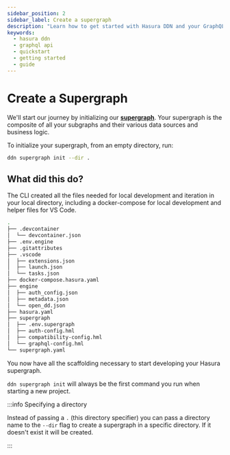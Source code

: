 ```yaml
---
sidebar_position: 2
sidebar_label: Create a supergraph
description: "Learn how to get started with Hasura DDN and your GraphQL API."
keywords:
  - hasura ddn
  - graphql api
  - quickstart
  - getting started
  - guide
---
```


# Create a Supergraph

We'll start our journey by initializing our [**supergraph**](/project-configuration/config.mdx#supergraph). Your
supergraph is the composite of all your subgraphs and their various data sources and business logic.

To initialize your supergraph, from an empty directory, run:

```bash
ddn supergraph init --dir .
```

## What did this do?

The CLI created all the files needed for local development and iteration in your local directory, including a
docker-compose for local development and helper files for VS Code.

```bash
.
├── .devcontainer
│  └── devcontainer.json
├── .env.engine
├── .gitattributes
├── .vscode
│  ├── extensions.json
│  ├── launch.json
│  └── tasks.json
├── docker-compose.hasura.yaml
├── engine
│  ├── auth_config.json
│  ├── metadata.json
│  └── open_dd.json
├── hasura.yaml
├── supergraph
│  ├── .env.supergraph
│  ├── auth-config.hml
│  ├── compatibility-config.hml
│  └── graphql-config.hml
└── supergraph.yaml
```

You now have all the scaffolding necessary to start developing your Hasura supergraph.

`ddn supergraph init` will always be the first command you run when starting a new project.

:::info Specifying a directory

Instead of passing a `.` (this directory specifier) you can pass a directory name to the `--dir` flag to create a
supergraph in a specific directory. If it doesn't exist it will be created.

:::